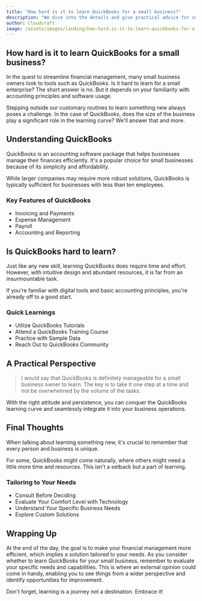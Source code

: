 ```yaml
---
title: "How hard is it to learn QuickBooks for a small business?"
description: "We dive into the details and give practical advice for small businesses looking to learn QuickBooks chatbot."
author: Cloudcraft
image: /assets/images/landing/how-hard-is-it-to-learn-quickbooks-for-a-small-business.jpg
---
```


## How hard is it to learn QuickBooks for a small business?

In the quest to streamline financial management, many small business owners look to tools such as QuickBooks. Is it hard to learn for a small enterprise? The short answer is no. But it depends on your familiarity with accounting principles and software usage.

Stepping outside our customary routines to learn something new always poses a challenge. In the case of QuickBooks, does the size of the business play a significant role in the learning curve? We'll answer that and more.

<ServicesBlurb />

## Understanding QuickBooks

QuickBooks is an accounting software package that helps businesses manage their finances efficiently. It's a popular choice for small businesses because of its simplicity and affordability.

While larger companies may require more robust solutions, QuickBooks is typically sufficient for businesses with less than ten employees.

### Key Features of QuickBooks

* Invoicing and Payments
* Expense Management 
* Payroll 
* Accounting and Reporting

## Is QuickBooks hard to learn?

Just like any new skill, learning QuickBooks does require time and effort. However, with intuitive design and abundant resources, it is far from an insurmountable task.

If you're familiar with digital tools and basic accounting principles, you're already off to a good start.

### Quick Learnings

* Utilize QuickBooks Tutorials
* Attend a QuickBooks Training Course
* Practice with Sample Data
* Reach Out to QuickBooks Community

<GetStartedBlurb />

## A Practical Perspective

<blockquote>I would say that QuickBooks is definitely manageable for a small business owner to learn. The key is to take it one step at a time and not be overwhelmed by the volume of the tasks.</blockquote>

With the right attitude and persistence, you can conquer the QuickBooks learning curve and seamlessly integrate it into your business operations.

## Final Thoughts

When talking about learning something new, it's crucial to remember that every person and business is unique.

For some, QuickBooks might come naturally, where others might need a little more time and resources. This isn't a setback but a part of learning.

### Tailoring to Your Needs

* Consult Before Deciding 
* Evaluate Your Comfort Level with Technology 
* Understand Your Specific Business Needs
* Explore Custom Solutions

## Wrapping Up

At the end of the day, the goal is to make your financial management more efficient, which implies a solution tailored to your needs. As you consider whether to learn QuickBooks for your small business, remember to evaluate your specific needs and capabilities. This is where an external opinion could come in handy, enabling you to see things from a wider perspective and identify opportunities for improvement. 

Don't forget, learning is a journey not a destination. Embrace it!